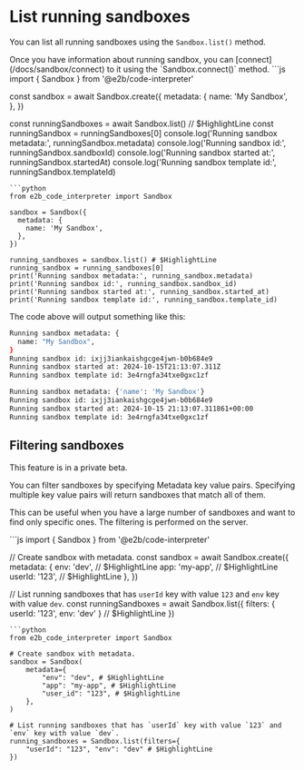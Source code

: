 
# List running sandboxes

You can list all running sandboxes using the `Sandbox.list()` method.

<Note>
Once you have information about running sandbox, you can [connect](/docs/sandbox/connect) to it using the `Sandbox.connect()` method.
</Note>

<CodeGroup>
```js
import { Sandbox } from '@e2b/code-interpreter'

const sandbox = await Sandbox.create({
  metadata: {
    name: 'My Sandbox',
  },
})

const runningSandboxes = await Sandbox.list() // $HighlightLine
const runningSandbox = runningSandboxes[0]
console.log('Running sandbox metadata:', runningSandbox.metadata)
console.log('Running sandbox id:', runningSandbox.sandboxId)
console.log('Running sandbox started at:', runningSandbox.startedAt)
console.log('Running sandbox template id:', runningSandbox.templateId)
```
```python
from e2b_code_interpreter import Sandbox

sandbox = Sandbox({
  metadata: {
    name: 'My Sandbox',
  },
})

running_sandboxes = sandbox.list() # $HighlightLine
running_sandbox = running_sandboxes[0]
print('Running sandbox metadata:', running_sandbox.metadata)
print('Running sandbox id:', running_sandbox.sandbox_id)
print('Running sandbox started at:', running_sandbox.started_at)
print('Running sandbox template id:', running_sandbox.template_id)
```
</CodeGroup>

The code above will output something like this:
<CodeGroup isTerminalCommand>
```bash {{ language: "js" }}
Running sandbox metadata: {
  name: "My Sandbox",
}
Running sandbox id: ixjj3iankaishgcge4jwn-b0b684e9
Running sandbox started at: 2024-10-15T21:13:07.311Z
Running sandbox template id: 3e4rngfa34txe0gxc1zf
```
```bash {{ language: "python" }}
Running sandbox metadata: {'name': 'My Sandbox'}
Running sandbox id: ixjj3iankaishgcge4jwn-b0b684e9
Running sandbox started at: 2024-10-15 21:13:07.311861+00:00
Running sandbox template id: 3e4rngfa34txe0gxc1zf
```
</CodeGroup>


## Filtering sandboxes
<Note>
This feature is in a private beta.
</Note>

You can filter sandboxes by specifying <Link href="/docs/sandbox/metadata">Metadata</Link> key value pairs.
Specifying multiple key value pairs will return sandboxes that match all of them.

This can be useful when you have a large number of sandboxes and want to find only specific ones. The filtering is performed on the server.

<CodeGroup>
```js
import { Sandbox } from '@e2b/code-interpreter'

// Create sandbox with metadata.
const sandbox = await Sandbox.create({
  metadata: {
    env: 'dev', // $HighlightLine
    app: 'my-app', // $HighlightLine
    userId: '123', // $HighlightLine
  },
})

// List running sandboxes that has `userId` key with value `123` and `env` key with value `dev`.
const runningSandboxes = await Sandbox.list({
    filters: { userId: '123', env: 'dev' } // $HighlightLine
})
```
```python
from e2b_code_interpreter import Sandbox

# Create sandbox with metadata.
sandbox = Sandbox(
    metadata={
        "env": "dev", # $HighlightLine
        "app": "my-app", # $HighlightLine
        "user_id": "123", # $HighlightLine
    },
)

# List running sandboxes that has `userId` key with value `123` and `env` key with value `dev`.
running_sandboxes = Sandbox.list(filters={
    "userId": "123", "env": "dev" # $HighlightLine
})
```
</CodeGroup>
